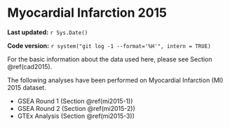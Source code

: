 # Myocardial Infarction 2015

**Last updated:** `r Sys.Date()`

**Code version:** `r system("git log -1 --format='%H'", intern = TRUE)`

For the basic information about the data used here, please see Section \@ref(cad2015).

The following analyses have been performed on Myocardial Infarction (MI) 2015 dataset.

- GSEA Round 1 (Section \@ref(mi2015-1))
- GSEA Round 2 (Section \@ref(mi2015-2))
- GTEx Analysis (Section \@ref(mi2015-3))

